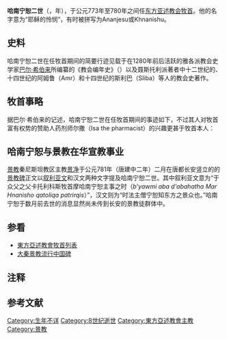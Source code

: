 {{refimprove|time=2020-10-29T08:57:50+00:00}}
'''哈南宁恕二世'''（{{lang-en|Hananisho II}}，{{bd||约715年|3=780}}年），于公元773年至780年之间任[[東方亞述教會牧首列表|东方亚述教会牧首]]。他的名字意为“耶稣的怜悯”，有时被拼写为Ananjesu或Khnanishu。

== 史料 ==
哈南宁恕二世在任牧首期间的简要行迹见载于在1280年前后活跃的雅各派教会史学家[[阿卜·法拉兹|巴尔·希伯来]]所编纂的《教会编年史》（{{lang-en|Ecclesiastical Chronicle}}）以及聂斯托利派著者中十二世纪的{{Tsl|en|Mari ibn Suleiman|马里·伊本·苏莱曼}}、十四世纪的阿姆鲁（{{transl|ar|DIN|ʿ}}Amr）和十四世纪的斯利巴（Sliba）等人的教会史著作。

== 牧首事略 ==
据巴尔·希伯来的记述，哈南宁恕二世在任牧首期间的事迹如下，不过其人对牧首富有权势的赞助人药剂师尔撒（{{transl|ar|DIN|ʿ}}Isa the pharmacist）的兴趣更甚于牧首本人：{{Cquote|[[卡托利科斯|卡托利科斯]][[雅各二世|雅各]]履职十九年后死去，由{{Tsl|en|daquqa}}主教哈南宁恕二世继任。他在药剂师尔撒的举荐下于[[塞琉西亞|塞琉西亞]]祝圣，履职四年后死去。关于药剂师尔撒其人，有说是一日他坐在自己店中，一妇人带着装有尿液的瓶子从哈里发廷中到店。她以为他是医生，将瓶子示给他，询问是否可以诊断出尿液所有者所受的疾病。尔撒于内科医术既无知识亦无实践，其对尿液研究一番，纯凭猜测而低垂眼目说道：“这些液体不属病汉，而属一个腹中怀了男胎的女子，而这个男婴有朝一日将统治此国。”妇人乃是哈里发[[阿尔·马赫迪|阿尔·马赫迪]]的妃子凯扎兰（Kaizaran）的女仆，她立即奔回女主人处告诉她刚刚听到的话。她的女主人答道：“跑回那个人那里，告诉他，若他的预言成真，我将让他来服侍我，向他倾泻财富。”由是尔撒将所有时间都花在教堂和修道院里，花在圣人和行奇迹者的陪伴下，并花在禁食和祈祷中，直到他的预言成真。之后他在哈里发廷里得到了极大的荣誉。 <ref>Bar Hebraeus, ''Ecclesiastical Chronicle'' (ed. Abeloos and Lamy), ii. 164–6</ref>}}

== 哈南宁恕与景教在华宣教事业 ==
[[景教|景教]]秦尼斯坦教区主教[[景净|景净]]于公元781年（唐建中二年）二月在唐都长安竖立的的[[景教碑|景教碑]]正文以[[叙利亚文|叙利亚文]]和汉文两种文字提及哈南宁恕二世。其中叙利亚文意为“于众父之父卡托利科斯牧首摩哈南宁恕主事之时（''b'yawmi aba d'abahatha Mar Hnanisho{{Transl|ar|DIN|ʿ}} qatoliqa patrirqis''）”，汉文则为“时法主僧宁恕知东方之景众也。”哈南宁恕于数月前去世的消息显然尚未传到长安的景教徒群体中。

== 参看 ==

* [[東方亞述教會牧首列表|東方亞述教會牧首列表]]
* [[大秦景教流行中国碑|大秦景教流行中国碑]]

== 注释 ==
{{Reflist|2}}

== 参考文献 ==

[[Category:生年不详|Category:生年不详]]
[[Category:8世纪逝世|Category:8世纪逝世]]
[[Category:東方亞述教會主教|Category:東方亞述教會主教]]
[[Category:景教|Category:景教]]